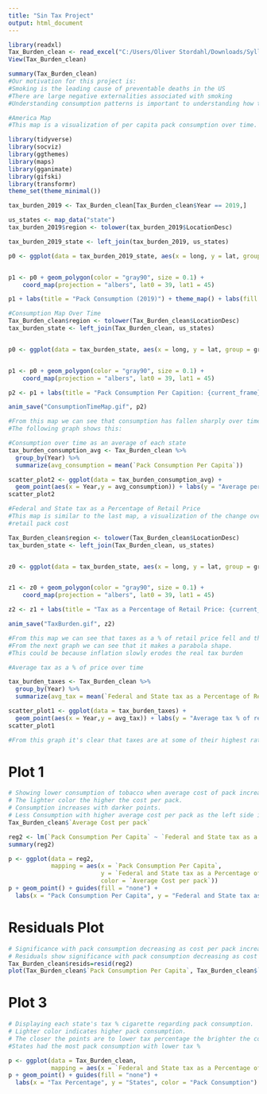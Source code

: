 ```yaml
---
title: "Sin Tax Project"
output: html_document
---
```


```r
library(readxl)
Tax_Burden_clean <- read_excel("C:/Users/Oliver Stordahl/Downloads/Syllabi/Tax_Burden_clean.xlsx")
View(Tax_Burden_clean)
```

```r
summary(Tax_Burden_clean)
#Our motivation for this project is:
#Smoking is the leading cause of preventable deaths in the US
#There are large negative externalities associated with smoking 
#Understanding consumption patterns is important to understanding how to reduce smoking

```


```r
#America Map
#This map is a visualization of per capita pack consumption over time. Darker red means more consumption

library(tidyverse)
library(socviz)
library(ggthemes)
library(maps)
library(gganimate)
library(gifski)
library(transformr)
theme_set(theme_minimal())

tax_burden_2019 <- Tax_Burden_clean[Tax_Burden_clean$Year == 2019,]

us_states <- map_data("state")
tax_burden_2019$region <- tolower(tax_burden_2019$LocationDesc)

tax_burden_2019_state <- left_join(tax_burden_2019, us_states)

p0 <- ggplot(data = tax_burden_2019_state, aes(x = long, y = lat, group = group, fill = `Pack Consumption Per Capita`))


p1 <- p0 + geom_polygon(color = "gray90", size = 0.1) +
    coord_map(projection = "albers", lat0 = 39, lat1 = 45) 

p1 + labs(title = "Pack Consumption (2019)") + theme_map() + labs(fill = "Per Capita Consumption") + scale_fill_gradient(low = "white", high = "#CB454A")
```

```r
#Consumption Map Over Time
Tax_Burden_clean$region <- tolower(Tax_Burden_clean$LocationDesc) 
tax_burden_state <- left_join(Tax_Burden_clean, us_states)


p0 <- ggplot(data = tax_burden_state, aes(x = long, y = lat, group = group, fill = `Pack Consumption Per Capita`))


p1 <- p0 + geom_polygon(color = "gray90", size = 0.1) +
    coord_map(projection = "albers", lat0 = 39, lat1 = 45) 

p2 <- p1 + labs(title = "Pack Consumption Per Capition: {current_frame} \n Source: Healthdata.gov") + theme_map() + scale_fill_gradient(low = "white", high = "#CB454A") + transition_manual(Year) + theme(legend.position = "bottom") + labs(fill = "Packs Per Person Per Year")

anim_save("ConsumptionTimeMap.gif", p2)

#From this map we can see that consumption has fallen sharply over time. 
#The following graph shows this:
```


```r
#Consumption over time as an average of each state
tax_burden_consumption_avg <- Tax_Burden_clean %>%
  group_by(Year) %>%
  summarize(avg_consumption = mean(`Pack Consumption Per Capita`))

scatter_plot2 <- ggplot(data = tax_burden_consumption_avg) +
  geom_point(aes(x = Year,y = avg_consumption)) + labs(y = "Average per capita consumption")
scatter_plot2
```

```r
#Federal and State tax as a Percentage of Retail Price
#This map is similar to the last map, a visualization of the change over time of the tax rate as a % of 
#retail pack cost

Tax_Burden_clean$region <- tolower(Tax_Burden_clean$LocationDesc) 
tax_burden_state <- left_join(Tax_Burden_clean, us_states)


z0 <- ggplot(data = tax_burden_state, aes(x = long, y = lat, group = group, fill = `Federal and State tax as a Percentage of Retail Price`))


z1 <- z0 + geom_polygon(color = "gray90", size = 0.1) +
    coord_map(projection = "albers", lat0 = 39, lat1 = 45) 

z2 <- z1 + labs(title = "Tax as a Percentage of Retail Price: {current_frame} \n Source: Healthdata.gov") + theme_map() + scale_fill_gradient(low = "white", high = "#CB454A") + transition_manual(Year) + theme(legend.position = "bottom") + labs(fill = "Percentage")

anim_save("TaxBurden.gif", z2)

#From this map we can see that taxes as a % of retail price fell and then rose.
#From the next graph we can see that it makes a parabola shape. 
#This could be because inflation slowly erodes the real tax burden
```

```r
#Average tax as a % of price over time

tax_burden_taxes <- Tax_Burden_clean %>%
  group_by(Year) %>%
  summarize(avg_tax = mean(`Federal and State tax as a Percentage of Retail Price`))

scatter_plot1 <- ggplot(data = tax_burden_taxes) +
  geom_point(aes(x = Year,y = avg_tax)) + labs(y = "Average tax % of retail cost")
scatter_plot1

#From this graph it's clear that taxes are at some of their highest rates today
```


# Plot 1 
```r
# Showing lower consumption of tobacco when average cost of pack increases.
# The lighter color the higher the cost per pack.
# Consumption increases with darker points.
# Less Consumption with higher average cost per pack as the left side is dense with lighter color dots.
Tax_Burden_clean$`Average Cost per pack`

reg2 <- lm(`Pack Consumption Per Capita` ~ `Federal and State tax as a Percentage of Retail Price` + `Average Cost per pack`, data = Tax_Burden_clean) 
summary(reg2)

p <- ggplot(data = reg2,
            mapping = aes(x = `Pack Consumption Per Capita`,
                          y = `Federal and State tax as a Percentage of Retail Price`,
                          color = `Average Cost per pack`))
p + geom_point() + guides(fill = "none") +
  labs(x = "Pack Consumption Per Capita", y = "Federal and State tax as a Percentage of Retail Price", color = "Average Cost Per Pack")

```

# Residuals Plot 

```r
# Significance with pack consumption decreasing as cost per pack increases.
# Residuals show significance with pack consumption decreasing as cost per pack increases.
Tax_Burden_clean$resids=resid(reg2)
plot(Tax_Burden_clean$`Pack Consumption Per Capita`, Tax_Burden_clean$`Average Cost per pack`, xlab="Pack Consumption", ylab="Average Cost per pack", main="Pack v.s. Consumption")

```

# Plot 3
```r
# Displaying each state's tax % cigarette regarding pack consumption. 
# Lighter color indicates higher pack consumption.
# The closer the points are to lower tax percentage the brighter the color of the dot is.
#States had the most pack consumption with lower tax %

p <- ggplot(data = Tax_Burden_clean,
            mapping = aes(x = `Federal and State tax as a Percentage of Retail Price`, y = LocationDesc, color = `Pack Consumption Per Capita`))
p + geom_point() + guides(fill = "none") +
  labs(x = "Tax Percentage", y = "States", color = "Pack Consumption")


```




